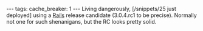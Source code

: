 ---
tags:
cache_breaker: 1
---
Living dangerously, [/snippets/25 just deployed] using a [[Rails]] release candidate (3.0.4.rc1 to be precise). Normally not one for such shenanigans, but the RC looks pretty solid.
